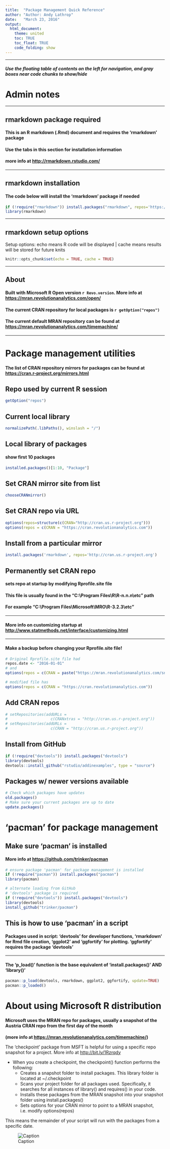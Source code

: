 ```yaml
---
title:  "Package Management Quick Reference"
author: "Author: Andy Lathrop"
date:   "March 23, 2016"
output: 
  html_document:
    theme: united
    toc: TRUE
    toc_float: TRUE
    code_folding: show
---
```

***
##### Use the floating **table of contents** on the left for navigation, and **gray boxes near code chunks** to show/hide

Admin notes {.tabset}
=======================
***

**rmarkdown** package required
------------------------------
#### This is an R markdown (.Rmd) document and requires the **'rmarkdown'** package
#### Use the tabs in this section for installation information
#### more info at <http://rmarkdown.rstudio.com/>
***

**rmarkdown** installation
--------------------------
#### The code below will install the 'rmarkdown' package if needed
```r
if (!require("rmarkdown")) install.packages("rmarkdown", repos='https://cran.revolutionanalytics.com')
library(rmarkdown)
```
***
**rmarkdown** setup options
---------------------------
Setup options: echo means R code will be displayed | cache means results will be stored for future knits
```r
knitr::opts_chunk$set(echo = TRUE, cache = TRUE)
```
***
About
-----
#### Built with **Microsoft R Open** version `r Revo.version`. More info at <https://mran.revolutionanalytics.com/open/>
#### The current CRAN repository for local packages is `r getOption("repos")`
#### The current default MRAN repository can be found at <https://mran.revolutionanalytics.com/timemachine/>
***

Package management utilities
============================
#### The list of CRAN repository mirrors for packages can be found at <https://cran.r-project.org/mirrors.html>

Repo used by current R session
------------------------------
```r
getOption("repos")
```

Current local library
---------------------
```r
normalizePath(.libPaths(), winslash = "/")
```

Local library of packages
-------------------------
#### show first 10 packages
```r
installed.packages()[1:10, "Package"] 
```

Set CRAN mirror site from list
------------------------------
```r
chooseCRANmirror()
```

Set CRAN repo via URL
---------------------
```r
options(repos=structure(c(CRAN="http://cran.us.r-project.org")))
options(repos = c(CRAN = "https://cran.revolutionanalytics.com"))
```

Install from a particular mirror
--------------------------------
```r
install.packages('rmarkdown', repos='http://cran.us.r-project.org')
```

Permanently set CRAN repo
-------------------------
#### sets repo at startup by modifying **Rprofile.site** file  
#### This file is usually found in the "C:\\Program Files\\R\\R-n.n.n\\etc" path  
#### For example "C:\\Program Files\\Microsoft\\MRO\\R-3.2.3\\etc"
***
#### More info on customizing startup at <http://www.statmethods.net/interface/customizing.html>
***
#### **Make a backup before changing your Rprofile.site file!**  
```r
# Original Rprofile.site file had 
repos.date <- "2016-01-01"
# and
options(repos = c(CRAN = paste("https://mran.revolutionanalytics.com/snapshot/",repos.date,sep="")))

# modified file has
options(repos = c(CRAN = "https://cran.revolutionanalytics.com"))
```

Add CRAN repos
--------------
```r
# setRepositories(addURLs =
#                   c(CRANxtras = "http://cran.us.r-project.org"))
# setRepositories(addURLs =
#                   c(CRAN = "http://cran.us.r-project.org"))
```

Install from GitHub
-------------------
```r
if (!require("devtools")) install.packages("devtools")
library(devtools)
devtools::install_github("rstudio/addinexamples", type = "source")
```

Packages w/ newer versions available
------------------------------------
```r
# Check which packages have updates
old.packages()
# Make sure your current packages are up to date
update.packages()
```

# 'pacman' for package management
## Make sure 'pacman' is installed
#### More info at <https://github.com/trinker/pacman>
```r
# ensure package 'pacman' for package management is installed
if (!require("pacman")) install.packages("pacman")
library(pacman)

# alternate loading from GitHub
# 'devtools' package is required
if (!require("devtools")) install.packages("devtools")
library(devtools)
install_github("trinker/pacman")
```
This is how to use 'pacman' in a script
---------------------------------------
#### Packages used in script: 'devtools' for developer functions, 'rmarkdown' for Rmd file creation, 'ggplot2' and 'ggfortify' for plotting. 'ggfortify' requires the package 'devtools' 
***
#### The 'p_load()' function is the base equivalent of 'install.packages()' AND 'library()'
```r
pacman::p_load(devtools, rmarkdown, ggplot2, ggfortify, update=TRUE)
pacman::p_loaded()
```

About using Microsoft R distribution
====================================
#### Microsoft uses the MRAN repo for packages, usually a snapshot of the Austria CRAN repo from the first day of the month
**(more info at <https://mran.revolutionanalytics.com/timemachine/>)**

The 'checkpoint' package from MSFT is helpful for using a specific repo snapshot for a project. 
More info at <http://bit.ly/1Rzrqdy>  

* When you create a checkpoint, the checkpoint() function performs the following:
    + Creates a snapshot folder to install packages. This library folder is located at ~/.checkpoint
    + Scans your project folder for all packages used. Specifically, it searches for all instances of library() and requires() in your code.
    + Installs these packages from the MRAN snapshot into your snapshot folder using install.packages()
    + Sets options for your CRAN mirror to point to a MRAN snapshot, i.e. modify options(repos)
    
This means the remainder of your script will run with the packages from a specific date.

![Caption](myGraphics\\MSFT-R-Checkpoint.png)
